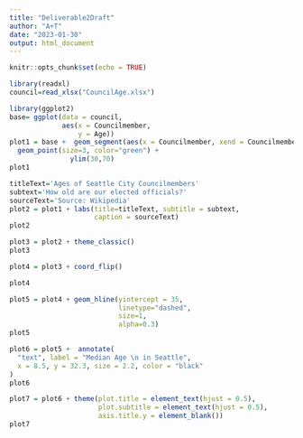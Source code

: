 ```yaml
---
title: "Deliverable2Draft"
author: "A+T"
date: "2023-01-30"
output: html_document
---
```


```r
knitr::opts_chunk$set(echo = TRUE)
```

```r
library(readxl)
council=read_xlsx("CouncilAge.xlsx")
```


```r
library(ggplot2)
base= ggplot(data = council,
             aes(x = Councilmember,
                 y = Age))
plot1 = base +  geom_segment(aes(x = Councilmember, xend = Councilmember, y = Age, yend = 35),  color="darkgrey")+
  geom_point(size=3, color="green") +
               ylim(30,70)
plot1
```

```r
titleText='Ages of Seattle City Councilmembers'
subtext='How old are our elected officials?'
sourceText='Source: Wikipedia'
plot2 = plot1 + labs(title=titleText, subtitle = subtext,
                     caption = sourceText)
plot2
```

```r
plot3 = plot2 + theme_classic()
plot3
```

```r
plot4 = plot3 + coord_flip()

plot4
```

```r
plot5 = plot4 + geom_hline(yintercept = 35, 
                           linetype="dashed", 
                           size=1, 
                           alpha=0.3)
plot5
```
```r
plot6 = plot5 +  annotate(
  "text", label = "Median Age \n in Seattle",
  x = 8.5, y = 32.3, size = 2.2, color = "black"
)
plot6

```

```r
plot7 = plot6 + theme(plot.title = element_text(hjust = 0.5),
                      plot.subtitle = element_text(hjust = 0.5),
                      axis.title.y = element_blank())
plot7
```

